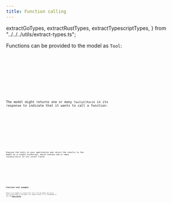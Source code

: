 ```yaml
---
title: Function calling
---
```


  extractGoTypes,
  extractRustTypes,
  extractTypescriptTypes,
} from "../../../utils/extract-types.ts";

Functions can be provided to the model as `Tool`:

<Tabs>
  <TabItem label="TypeScript">
    <Code
      code={extractTypescriptTypes(["Tool"])}
      lang="typescript"
      title="types.ts"
    />
  </TabItem>
  <TabItem label="Rust">
    <Code
      code={extractRustTypes(["Tool"])}
      lang="rust"
      title="types.rs"
    />
  </TabItem>
  <TabItem label="Go">
    <Code
      code={extractGoTypes(["Tool"])}
      lang="go"
      title="types.go"
    />
  </TabItem>
</Tabs>

The model might returns one or many `ToolCallPart`s in its response to indicate that it wants to call a function:

<Tabs>
  <TabItem label="TypeScript">
    <Code
      code={extractTypescriptTypes(["ToolCallPart"])}
      lang="typescript"
      title="types.ts"
    />
  </TabItem>
  <TabItem label="Rust">
    <Code
      code={extractRustTypes(["ToolCallPart"])}
      lang="rust"
      title="types.rs"
    />
  </TabItem>
  <TabItem label="Go">
    <Code
      code={extractGoTypes(["ToolCallPart"])}
      lang="go"
      title="types.go"
    />
  </TabItem>
</Tabs>

Execute the tools in your application and return the results to the model as a single `ToolMessage`, which contain one or many `ToolResultPart`s in its `content` field:

<Tabs>
  <TabItem label="TypeScript">
    <Code
      code={extractTypescriptTypes(["ToolMessage", "ToolResultPart"])}
      lang="typescript"
      title="types.ts"
    />
  </TabItem>
  <TabItem label="Rust">
    <Code
      code={extractRustTypes(["ToolMessage", "ToolResultPart"])}
      lang="rust"
      title="types.rs"
    />
  </TabItem>
  <TabItem label="Go">
    <Code
      code={extractGoTypes(["ToolMessage", "ToolResultPart"])}
      lang="go"
      title="types.go"
    />
  </TabItem>
</Tabs>

## Function tool example

Below is an example to receive tool calls from the model and return tool results back to the model.
For complex setup, it is recommended to use the [Agent library](/agent).

<Tabs>
  <TabItem label="TypeScript">
    <Code code={jsToolUseCode} lang="typescript" title="tool-use.ts" />
  </TabItem>
  <TabItem label="Rust">
    <Code code={rustToolUseCode} lang="rust" title="tool-use.rs" />
  </TabItem>
  <TabItem label="Go">
    <Code code={goToolUseCode} lang="go" title="main.go" />
  </TabItem>
</Tabs>
